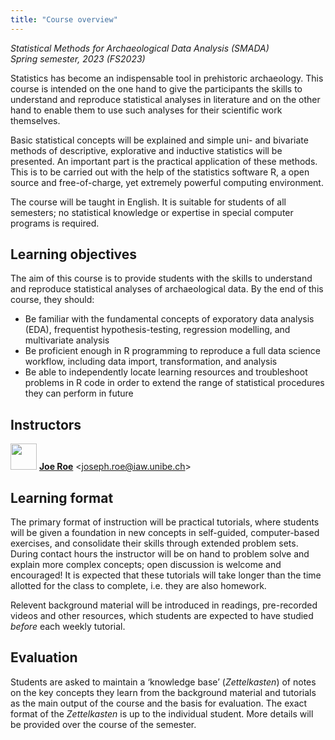 ```yaml
---
title: "Course overview"
---
```


*Statistical Methods for Archaeological Data Analysis (SMADA)*  
*Spring semester, 2023 (FS2023)*

Statistics has become an indispensable tool in prehistoric archaeology. This course is intended on the one hand to give the participants the skills to understand and reproduce statistical analyses in literature and on the other hand to enable them to use such analyses for their scientific work themselves.

Basic statistical concepts will be explained and simple uni- and bivariate methods of descriptive, explorative and inductive statistics will be presented. An important part is the practical application of these methods. This is to be carried out with the help of the statistics software R, a open source and free-of-charge, yet extremely powerful computing environment.

The course will be taught in English.
It is suitable for students of all semesters; no statistical knowledge or expertise in special computer programs is required.

## Learning objectives

The aim of this course is to provide students with the skills to understand and reproduce statistical analyses of archaeological data.
By the end of this course, they should:

* Be familiar with the fundamental concepts of exporatory data analysis (EDA), frequentist hypothesis-testing, regression modelling, and multivariate analysis
* Be proficient enough in R programming to reproduce a full data science workflow, including data import, transformation, and analysis
* Be able to independently locate learning resources and troubleshoot problems in R code in order to extend the range of statistical procedures they can perform in future

## Instructors

![](images/joe_roe.png){width=3em}
**[Joe Roe](https://www.iaw.unibe.ch/about_us/arp__pa_personen/ma_roe_joe/index_eng.html)** <<joseph.roe@iaw.unibe.ch>>

## Learning format

The primary format of instruction will be practical tutorials, where students will be given a foundation in new concepts in self-guided, computer-based exercises, and consolidate their skills through extended problem sets.
During contact hours the instructor will be on hand to problem solve and explain more complex concepts; open discussion is welcome and encouraged!
It is expected that these tutorials will take longer than the time allotted for the class to complete, i.e. they are also homework.

Relevent background material will be introduced in readings, pre-recorded videos and other resources, which students are expected to have studied *before* each weekly tutorial.

## Evaluation

Students are asked to maintain a 'knowledge base' (*Zettelkasten*) of notes on the key concepts they learn from the background material and tutorials as the main output of the course and the basis for evaluation.
The exact format of the *Zettelkasten* is up to the individual student.
More details will be provided over the course of the semester.
